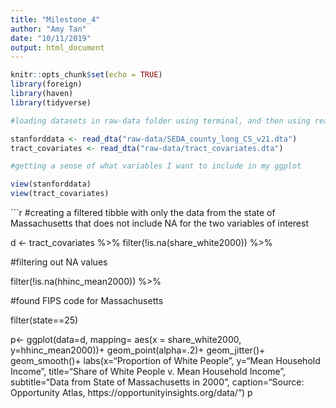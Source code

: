 ```yaml
---
title: "Milestone_4"
author: "Amy Tan"
date: "10/11/2019"
output: html_document
---
```


```r
knitr::opts_chunk$set(echo = TRUE)
library(foreign)
library(haven)
library(tidyverse)
```

```r

#loading datasets in raw-data folder using terminal, and then using read_dta function for Stata files

stanforddata <- read_dta("raw-data/SEDA_county_long_CS_v21.dta")
tract_covariates <- read_dta("raw-data/tract_covariates.dta")

#getting a sense of what variables I want to include in my ggplot

view(stanforddata)
view(tract_covariates)
```

```r

#creating a filtered tibble with only the data from the state of Massachusetts that does not include NA for the two variables of interest

d <- tract_covariates %>%
  filter(!is.na(share_white2000)) %>%
  
  #filtering out NA values
  
  filter(!is.na(hhinc_mean2000)) %>%
  
  #found FIPS code for Massachusetts
  
  filter(state==25)

p<- ggplot(data=d, mapping= aes(x = share_white2000, y=hhinc_mean2000))+
  geom_point(alpha=.2)+
  geom_jitter()+
  geom_smooth()+
  labs(x="Proportion of White People", y="Mean Household Income", title="Share of White People v. Mean Household Income", subtitle="Data from State of Massachusetts in 2000", caption="Source: Opportunity Atlas, https://opportunityinsights.org/data/")
p


